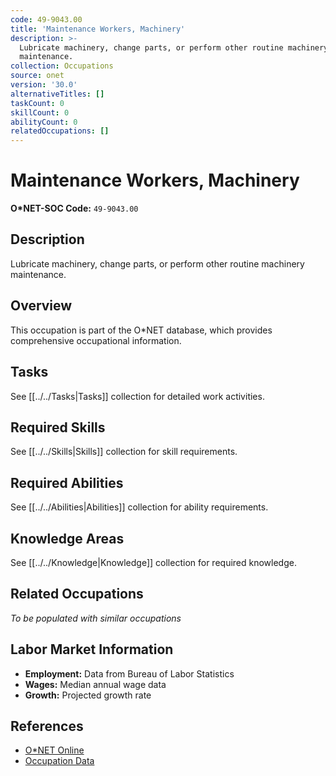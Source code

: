 ```yaml
---
code: 49-9043.00
title: 'Maintenance Workers, Machinery'
description: >-
  Lubricate machinery, change parts, or perform other routine machinery
  maintenance.
collection: Occupations
source: onet
version: '30.0'
alternativeTitles: []
taskCount: 0
skillCount: 0
abilityCount: 0
relatedOccupations: []
---
```

# Maintenance Workers, Machinery

**O*NET-SOC Code:** `49-9043.00`

## Description

Lubricate machinery, change parts, or perform other routine machinery maintenance.

## Overview

This occupation is part of the O*NET database, which provides comprehensive occupational information.

## Tasks

See [[../../Tasks|Tasks]] collection for detailed work activities.

## Required Skills

See [[../../Skills|Skills]] collection for skill requirements.

## Required Abilities

See [[../../Abilities|Abilities]] collection for ability requirements.

## Knowledge Areas

See [[../../Knowledge|Knowledge]] collection for required knowledge.

## Related Occupations

*To be populated with similar occupations*

## Labor Market Information

- **Employment:** Data from Bureau of Labor Statistics
- **Wages:** Median annual wage data
- **Growth:** Projected growth rate

## References

- [O*NET Online](https://www.onetonline.org/link/summary/49-9043.00)
- [Occupation Data](https://www.onetcenter.org/)
